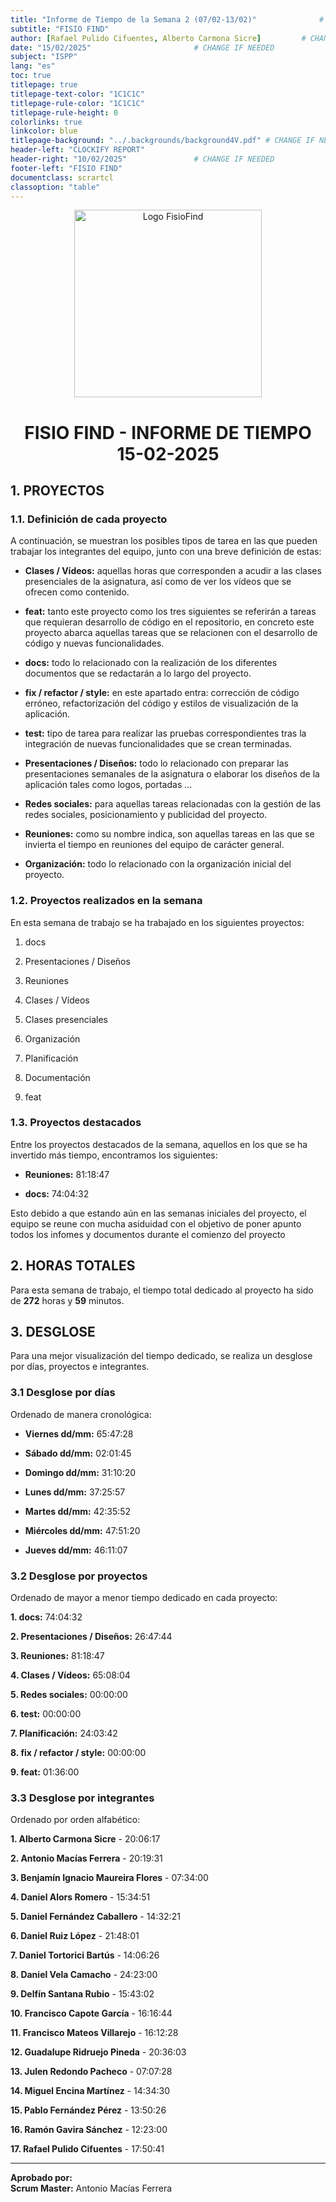 ```yaml
---
title: "Informe de Tiempo de la Semana 2 (07/02-13/02)"              # CHANGE IF NEEDED
subtitle: "FISIO FIND"
author: [Rafael Pulido Cifuentes, Alberto Carmona Sicre]         # CHANGE IF NEEDED
date: "15/02/2025"                       # CHANGE IF NEEDED
subject: "ISPP"
lang: "es"
toc: true
titlepage: true
titlepage-text-color: "1C1C1C"
titlepage-rule-color: "1C1C1C"
titlepage-rule-height: 0
colorlinks: true
linkcolor: blue
titlepage-background: "../.backgrounds/background4V.pdf" # CHANGE IF NEEDED
header-left: "CLOCKIFY REPORT"
header-right: "10/02/2025"               # CHANGE IF NEEDED
footer-left: "FISIO FIND"
documentclass: scrartcl
classoption: "table"  
---
```


<!-- COMMENT THIS WHEN EXPORTING TO PDF -->
<p align="center">
  <img src="../../../.img/Logo_FisioFind_Verde_sin_fondo.PNG" alt="Logo FisioFind" width="300" />
</p>

<h1 align="center" style={{fontSize: "30px", fontWeight: "bold"}}>
  FISIO FIND  -  INFORME DE TIEMPO 15-02-2025
</h1>


## 1. PROYECTOS

### 1.1. Definición de cada proyecto
A continuación, se muestran los posibles tipos de tarea en las que pueden trabajar los integrantes del equipo, junto con una breve definición de estas:

- **Clases / Vídeos:** aquellas horas que corresponden a acudir a las clases presenciales de la asignatura, así como de ver los vídeos que se ofrecen como contenido.

- **feat:** tanto este proyecto como los tres siguientes se referirán a tareas que requieran desarrollo de código en el repositorio, en concreto este proyecto abarca aquellas tareas que se relacionen con el desarrollo de código y nuevas funcionalidades.

- **docs:** todo lo relacionado con la realización de los diferentes documentos que se redactarán a lo largo del proyecto.

- **fix / refactor / style:** en este apartado entra: corrección de código erróneo, refactorización del código y estilos de visualización de la aplicación.

- **test:** tipo de tarea para realizar las pruebas correspondientes tras la integración de nuevas funcionalidades que se crean terminadas.

- **Presentaciones / Diseños:** todo lo relacionado con preparar las presentaciones semanales de la asignatura o elaborar los diseños de la aplicación tales como logos, portadas ...

- **Redes sociales:** para aquellas tareas relacionadas con la gestión de las redes sociales, posicionamiento y publicidad del proyecto.

- **Reuniones:** como su nombre indica, son aquellas tareas en las que se invierta el tiempo en reuniones del equipo de carácter general.

- **Organización:** todo lo relacionado con la organización inicial del proyecto.


### 1.2. Proyectos realizados en la semana
En esta semana de trabajo se ha trabajado en los siguientes proyectos:  

1. docs

2. Presentaciones / Diseños

3. Reuniones

4. Clases / Vídeos

5. Clases presenciales

6. Organización

7. Planificación

8. Documentación

9. feat





### 1.3. Proyectos destacados
Entre los proyectos destacados de la semana, aquellos en los que se ha invertido más tiempo, encontramos los siguientes:  

- **Reuniones:** 81:18:47

- **docs:** 74:04:32

Esto debido a que estando aún en las semanas iniciales del proyecto, el equipo se reune con mucha asiduidad con el objetivo de poner apunto todos los infomes y documentos durante el comienzo del proyecto


## 2. HORAS TOTALES
Para esta semana de trabajo, el tiempo total dedicado al proyecto ha sido de **272** horas y **59** minutos.






## 3. DESGLOSE
Para una mejor visualización del tiempo dedicado, se realiza un desglose por días, proyectos e integrantes. 

### 3.1 Desglose por días  
Ordenado de manera cronológica:

- **Viernes dd/mm:** 65:47:28

- **Sábado dd/mm:** 02:01:45

- **Domingo dd/mm:** 31:10:20

- **Lunes dd/mm:** 37:25:57

- **Martes dd/mm:** 42:35:52

- **Miércoles dd/mm:** 47:51:20

- **Jueves dd/mm:** 46:11:07




### 3.2 Desglose por proyectos  
Ordenado de mayor a menor tiempo dedicado en cada proyecto: 

**1. docs:** 74:04:32

**2. Presentaciones / Diseños:** 26:47:44

**3. Reuniones:** 81:18:47

**4. Clases / Vídeos:** 65:08:04

**5. Redes sociales:** 00:00:00

**6. test:** 00:00:00

**7. Planificación:** 24:03:42

**8. fix / refactor / style:** 00:00:00

**9. feat:** 01:36:00	




### 3.3 Desglose por integrantes

Ordenado por orden alfabético:

**1. Alberto Carmona Sicre** - 20:06:17

**2. Antonio Macías Ferrera** -  20:19:31

**3. Benjamín Ignacio Maureira Flores** -  07:34:00

**4. Daniel Alors Romero** - 15:34:51

**5. Daniel Fernández Caballero** - 14:32:21

**6. Daniel Ruiz López**  -  21:48:01

**7. Daniel Tortorici Bartús** - 14:06:26

**8. Daniel Vela Camacho** - 24:23:00

**9. Delfín Santana Rubio** - 15:43:02

**10. Francisco Capote García** -  16:16:44

**11. Francisco Mateos Villarejo** -  16:12:28

**12. Guadalupe Ridruejo Pineda** - 20:36:03

**13. Julen Redondo Pacheco** -  07:07:28

**14. Miguel Encina Martínez** -  14:34:30

**15. Pablo Fernández Pérez** -  13:50:26

**16. Ramón Gavira Sánchez**  -  12:23:00

**17. Rafael Pulido Cifuentes** -  17:50:41




---

**Aprobado por:**  
**Scrum Master:** Antonio Macías Ferrera